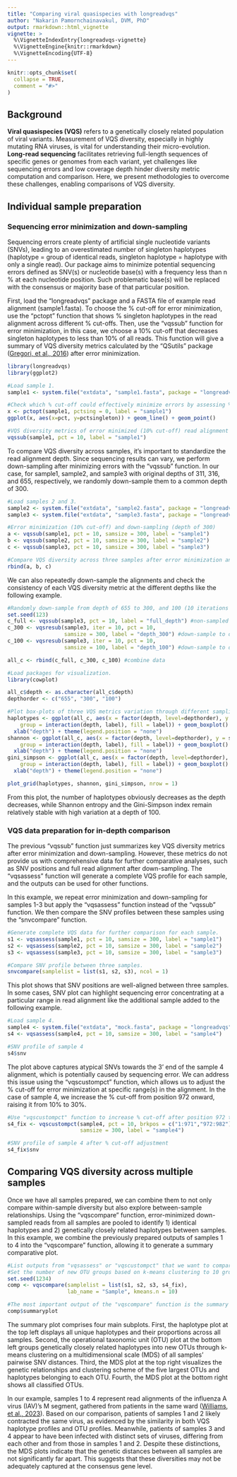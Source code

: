 ```yaml
---
title: "Comparing viral quasispecies with longreadvqs"
author: "Nakarin Pamornchainavakul, DVM, PhD"
output: rmarkdown::html_vignette
vignette: >
  %\VignetteIndexEntry{longreadvqs-vignette}
  %\VignetteEngine{knitr::rmarkdown}
  %\VignetteEncoding{UTF-8}
---
```


```r
knitr::opts_chunk$set(
  collapse = TRUE,
  comment = "#>"
)
```

## Background

**Viral quasispecies (VQS)** refers to a genetically closely related population of viral variants. Measurement of VQS diversity, especially in highly mutating RNA viruses, is vital for understanding their micro-evolution. **Long-read sequencing** facilitates retrieving full-length sequences of specific genes or genomes from each variant, yet challenges like sequencing errors and low coverage depth hinder diversity metric computation and comparison. Here, we present methodologies to overcome these challenges, enabling comparisons of VQS diversity.

## Individual sample preparation

### Sequencing error minimization and down-sampling

Sequencing errors create plenty of artificial single nucleotide variants (SNVs), leading to an overestimated number of singleton haplotypes (haplotype = group of identical reads, singleton haplotype = haplotype with only a single read). Our package aims to minimize potential sequencing errors defined as SNV(s) or nucleotide base(s) with a frequency less than n % at each nucleotide position. Such problematic base(s) will be replaced with the consensus or majority base of that particular position.

First, load the "longreadvqs" package and a FASTA file of example read alignment (sample1.fasta). To choose the % cut-off for error minimization, use the "pctopt" function that shows % singleton haplotypes in the read alignment across different % cut-offs. Then, use the "vqssub" function for error minimization, in this case, we choose a 10% cut-off that decreases singleton haplotypes to less than 10% of all reads. This function will give a summary of VQS diversity metrics calculated by the "QSutils" package ([Gregori, et al., 2016](https://doi.org/10.1016/j.virol.2016.03.017)) after error minimization.

```r
library(longreadvqs)
library(ggplot2)

#Load sample 1.
sample1 <- system.file("extdata", "sample1.fasta", package = "longreadvqs")
```
```r
#Check which % cut-off could effectively minimize errors by assessing % singleton haplotypes.
x <- pctopt(sample1, pctsing = 0, label = "sample1")
ggplot(x, aes(x=pct, y=pctsingleton)) + geom_line() + geom_point()
```
```r
#VQS diversity metrics of error minimized (10% cut-off) read alignment
vqssub(sample1, pct = 10, label = "sample1")
```

To compare VQS diversity across samples, it's important to standardize the read alignment depth. Since sequencing results can vary, we perform down-sampling after minimizing errors with the "vqssub" function. In our case, for sample1, sample2, and sample3 with original depths of 311, 316, and 655, respectively, we randomly down-sample them to a common depth of 300.

```r
#Load samples 2 and 3.
sample2 <- system.file("extdata", "sample2.fasta", package = "longreadvqs")
sample3 <- system.file("extdata", "sample3.fasta", package = "longreadvqs")

#Error minimization (10% cut-off) and down-sampling (depth of 300)
a <- vqssub(sample1, pct = 10, samsize = 300, label = "sample1")
b <- vqssub(sample2, pct = 10, samsize = 300, label = "sample2")
c <- vqssub(sample3, pct = 10, samsize = 300, label = "sample3")

#Compare VQS diversity across three samples after error minimization and down-sampling.
rbind(a, b, c)
```

We can also repeatedly down-sample the alignments and check the consistency of each VQS diversity metric at the different depths like the following example.

```r
#Randomly down-sample from depth of 655 to 300, and 100 (10 iterations for each sample size).
set.seed(123)
c_full <- vqssub(sample3, pct = 10, label = "full_depth") #non-sampled alignment
c_300 <- vqsresub(sample3, iter = 10, pct = 10, 
                  samsize = 300, label = "depth_300") #down-sample to depth of 300
c_100 <- vqsresub(sample3, iter = 10, pct = 10,
                  samsize = 100, label = "depth_100") #down-sample to depth of 100

all_c <- rbind(c_full, c_300, c_100) #combine data

#Load packages for visualization.
library(cowplot)

all_c$depth <- as.character(all_c$depth)
depthorder <- c("655", "300", "100")

#Plot box-plots of three VQS metrics variation through different sampling depths.
haplotypes <- ggplot(all_c, aes(x = factor(depth, level=depthorder), y = haplotypes, 
	group = interaction(depth, label), fill = label)) + geom_boxplot() + 
  xlab("depth") + theme(legend.position = "none")
shannon <- ggplot(all_c, aes(x = factor(depth, level=depthorder), y = shannon, 
	group = interaction(depth, label), fill = label)) + geom_boxplot() + 
  xlab("depth") + theme(legend.position = "none")
gini_simpson <- ggplot(all_c, aes(x = factor(depth, level=depthorder), y = gini_simpson, 
	group = interaction(depth, label), fill = label)) + geom_boxplot() + 
  xlab("depth") + theme(legend.position = "none")
```
```r
plot_grid(haplotypes, shannon, gini_simpson, nrow = 1)
```

From this plot, the number of haplotypes obviously decreases as the depth decreases, while Shannon entropy and the Gini-Simpson index remain relatively stable with high variation at a depth of 100.

### VQS data preparation for in-depth comparison

The previous "vqssub" function just summarizes key VQS diversity metrics after error minimization and down-sampling. However, these metrics do not provide us with comprehensive data for further comparative analyses, such as SNV positions and full read alignment after down-sampling. The "vqsassess" function will generate a complete VQS profile for each sample, and the outputs can be used for other functions.

In this example, we repeat error minimization and down-sampling for samples 1-3 but apply the "vqsassess" function instead of the "vqssub" function. We then compare the SNV profiles between these samples using the "snvcompare" function.

```r
#Generate complete VQS data for further comparison for each sample.
s1 <- vqsassess(sample1, pct = 10, samsize = 300, label = "sample1")
s2 <- vqsassess(sample2, pct = 10, samsize = 300, label = "sample2")
s3 <- vqsassess(sample3, pct = 10, samsize = 300, label = "sample3")
```
```r
#Compare SNV profile between three samples.
snvcompare(samplelist = list(s1, s2, s3), ncol = 1)
```

This plot shows that SNV positions are well-aligned between three samples. In some cases, SNV plot can highlight sequencing error concentrating at a particular range in read alignment like the additional sample added to the following example.

```r
#Load sample 4.
sample4 <- system.file("extdata", "mock.fasta", package = "longreadvqs")
s4 <- vqsassess(sample4, pct = 10, samsize = 300, label = "sample4")
```
```r
#SNV profile of sample 4
s4$snv
```

The plot above captures atypical SNVs towards the 3' end of the sample 4 alignment, which is potentially caused by sequencing error. We can address this issue using the "vqscustompct" function, which allows us to adjust the % cut-off for error minimization at specific range(s) in the alignment. In the case of sample 4, we increase the % cut-off from position 972 onward, raising it from 10% to 30%.

```r
#Use "vqscustompct" function to increase % cut-off after position 972 to 30%.
s4_fix <- vqscustompct(sample4, pct = 10, brkpos = c("1:971","972:982"), lspct = c(10,30), 
                       samsize = 300, label = "sample4")
```
```r
#SNV profile of sample 4 after % cut-off adjustment
s4_fix$snv
```

## Comparing VQS diversity across multiple samples

Once we have all samples prepared, we can combine them to not only compare within-sample diversity but also explore between-sample relationships. Using the "vqscompare" function, error-minimized down-sampled reads from all samples are pooled to identify 1) identical haplotypes and 2) genetically closely related haplotypes between samples. In this example, we combine the previously prepared outputs of samples 1 to 4 into the "vqscompare" function, allowing it to generate a summary comparative plot.

```r
#List outputs from "vqsassess" or "vqscustompct" that we want to compare into "vqscompare" function.
#Set the number of new OTU groups based on k-means clustering to 10 groups (kmeans.n = 10).
set.seed(1234)
comp <- vqscompare(samplelist = list(s1, s2, s3, s4_fix),
                   lab_name = "Sample", kmeans.n = 10)
```
```r
#The most important output of the "vqscompare" function is the summary plot.
comp$summaryplot
```

The summary plot comprises four main subplots. First, the haplotype plot at the top left displays all unique haplotypes and their proportions across all samples. Second, the operational taxonomic unit (OTU) plot at the bottom left groups genetically closely related haplotypes into new OTUs through k-means clustering on a multidimensional scale (MDS) of all samples' pairwise SNV distances. Third, the MDS plot at the top right visualizes the genetic relationships and clustering scheme of the five largest OTUs and haplotypes belonging to each OTU. Fourth, the MDS plot at the bottom right shows all classified OTUs.

In our example, samples 1 to 4 represent read alignments of the influenza A virus (IAV)'s M segment, gathered from patients in the same ward ([Williams, et al., 2023](https://doi.org/10.1099/mgen.0.001083)). Based on our comparison, patients of samples 1 and 2 likely contracted the same virus, as evidenced by the similarity in both VQS haplotype profiles and OTU profiles. Meanwhile, patients of samples 3 and 4 appear to have been infected with distinct sets of viruses, differing from each other and from those in samples 1 and 2. Despite these distinctions, the MDS plots indicate that the genetic distances between all samples are not significantly far apart. This suggests that these diversities may not be adequately captured at the consensus gene level.
